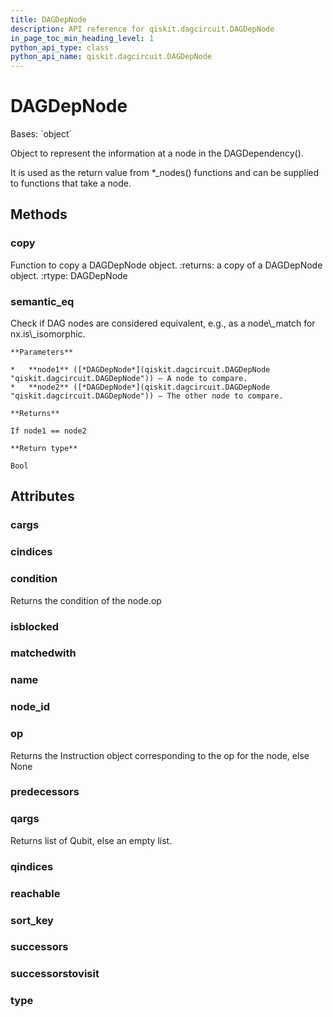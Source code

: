 ```yaml
---
title: DAGDepNode
description: API reference for qiskit.dagcircuit.DAGDepNode
in_page_toc_min_heading_level: 1
python_api_type: class
python_api_name: qiskit.dagcircuit.DAGDepNode
---
```


# DAGDepNode

<Class id="qiskit.dagcircuit.DAGDepNode" isDedicatedPage={true} github="https://github.com/qiskit/qiskit/tree/stable/0.20/qiskit/dagcircuit/dagdepnode.py" signature="DAGDepNode(type=None, op=None, name=None, qargs=None, cargs=None, condition=None, successors=None, predecessors=None, reachable=None, matchedwith=None, successorstovisit=None, isblocked=None, qindices=None, cindices=None, nid=- 1)">
  Bases: `object`

  Object to represent the information at a node in the DAGDependency().

  It is used as the return value from \*\_nodes() functions and can be supplied to functions that take a node.

  ## Methods

  ### copy

  <Function id="qiskit.dagcircuit.DAGDepNode.copy" name="copy" signature="DAGDepNode.copy()">
    Function to copy a DAGDepNode object. :returns: a copy of a DAGDepNode object. :rtype: DAGDepNode
  </Function>

  ### semantic\_eq

  <Function id="qiskit.dagcircuit.DAGDepNode.semantic_eq" name="semantic_eq" signature="static DAGDepNode.semantic_eq(node1, node2)">
    Check if DAG nodes are considered equivalent, e.g., as a node\_match for nx.is\_isomorphic.

    **Parameters**

    *   **node1** ([*DAGDepNode*](qiskit.dagcircuit.DAGDepNode "qiskit.dagcircuit.DAGDepNode")) – A node to compare.
    *   **node2** ([*DAGDepNode*](qiskit.dagcircuit.DAGDepNode "qiskit.dagcircuit.DAGDepNode")) – The other node to compare.

    **Returns**

    If node1 == node2

    **Return type**

    Bool
  </Function>

  ## Attributes

  ### cargs

  <Attribute id="qiskit.dagcircuit.DAGDepNode.cargs" name="cargs" />

  ### cindices

  <Attribute id="qiskit.dagcircuit.DAGDepNode.cindices" name="cindices" />

  ### condition

  <Attribute id="qiskit.dagcircuit.DAGDepNode.condition" name="condition">
    Returns the condition of the node.op
  </Attribute>

  ### isblocked

  <Attribute id="qiskit.dagcircuit.DAGDepNode.isblocked" name="isblocked" />

  ### matchedwith

  <Attribute id="qiskit.dagcircuit.DAGDepNode.matchedwith" name="matchedwith" />

  ### name

  <Attribute id="qiskit.dagcircuit.DAGDepNode.name" name="name" />

  ### node\_id

  <Attribute id="qiskit.dagcircuit.DAGDepNode.node_id" name="node_id" />

  ### op

  <Attribute id="qiskit.dagcircuit.DAGDepNode.op" name="op">
    Returns the Instruction object corresponding to the op for the node, else None
  </Attribute>

  ### predecessors

  <Attribute id="qiskit.dagcircuit.DAGDepNode.predecessors" name="predecessors" />

  ### qargs

  <Attribute id="qiskit.dagcircuit.DAGDepNode.qargs" name="qargs">
    Returns list of Qubit, else an empty list.
  </Attribute>

  ### qindices

  <Attribute id="qiskit.dagcircuit.DAGDepNode.qindices" name="qindices" />

  ### reachable

  <Attribute id="qiskit.dagcircuit.DAGDepNode.reachable" name="reachable" />

  ### sort\_key

  <Attribute id="qiskit.dagcircuit.DAGDepNode.sort_key" name="sort_key" />

  ### successors

  <Attribute id="qiskit.dagcircuit.DAGDepNode.successors" name="successors" />

  ### successorstovisit

  <Attribute id="qiskit.dagcircuit.DAGDepNode.successorstovisit" name="successorstovisit" />

  ### type

  <Attribute id="qiskit.dagcircuit.DAGDepNode.type" name="type" />
</Class>

